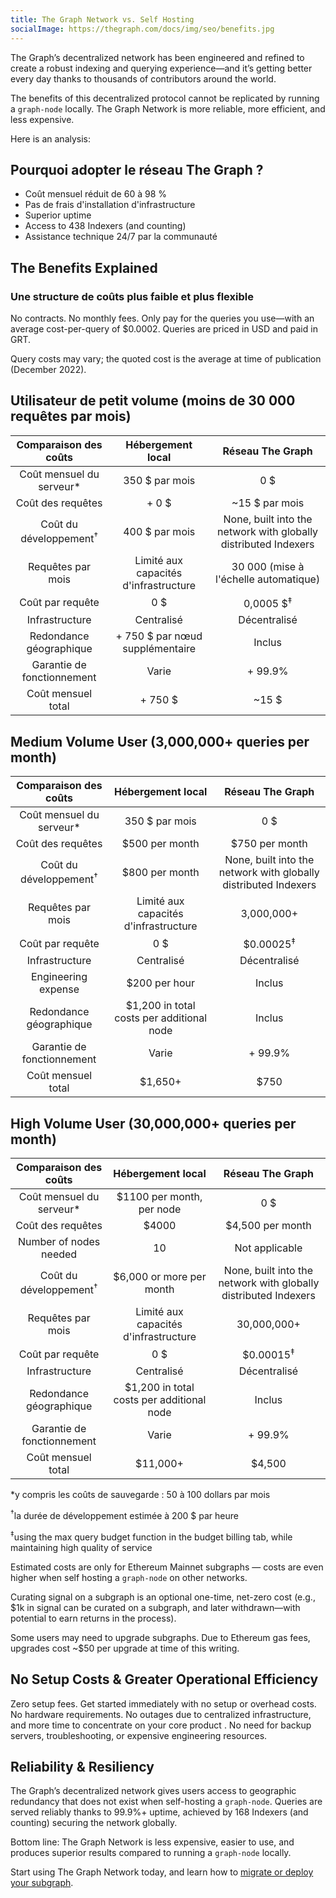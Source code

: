 ```yaml
---
title: The Graph Network vs. Self Hosting
socialImage: https://thegraph.com/docs/img/seo/benefits.jpg
---
```


The Graph’s decentralized network has been engineered and refined to create a robust indexing and querying experience—and it’s getting better every day thanks to thousands of contributors around the world.

The benefits of this decentralized protocol cannot be replicated by running a `graph-node` locally. The Graph Network is more reliable, more efficient, and less expensive.

Here is an analysis:

## Pourquoi adopter le réseau The Graph ?

- Coût mensuel réduit de 60 à 98 %
- Pas de frais d'installation d'infrastructure
- Superior uptime
- Access to 438 Indexers (and counting)
- Assistance technique 24/7 par la communauté

## The Benefits Explained

### Une structure de coûts plus faible et plus flexible

No contracts. No monthly fees. Only pay for the queries you use—with an average cost-per-query of $0.0002. Queries are priced in USD and paid in GRT.

Query costs may vary; the quoted cost is the average at time of publication (December 2022).

## Utilisateur de petit volume (moins de 30 000 requêtes par mois)

|       Comparaison des coûts       |             Hébergement local             |                        Réseau The Graph                         |
|:---------------------------------:|:-----------------------------------------:|:---------------------------------------------------------------:|
|    Coût mensuel du serveur\*    |              350 $ par mois               |                               0 $                               |
|         Coût des requêtes         |                   + 0 $                   |                         ~15 $ par mois                          |
| Coût du développement<sup>†</sup> |              400 $ par mois               | None, built into the network with globally distributed Indexers |
|         Requêtes par mois         |   Limité aux capacités d'infrastructure   |              30 000 (mise à l'échelle automatique)              |
|         Coût par requête          |                    0 $                    |                      0,0005 $<sup>‡</sup>                       |
|          Infrastructure           |                Centralisé                 |                          Décentralisé                           |
|      Redondance géographique      |      + 750 $ par nœud supplémentaire      |                             Inclus                              |
|    Garantie de fonctionnement     |                   Varie                   |                             + 99.9%                             |
|        Coût mensuel total         | <span className="highlight-row" />+ 750 $ |                              ~15 $                              |

## Medium Volume User (3,000,000+ queries per month)

|       Comparaison des coûts       |             Hébergement local              |                        Réseau The Graph                         |
|:---------------------------------:|:------------------------------------------:|:---------------------------------------------------------------:|
|    Coût mensuel du serveur\*    |               350 $ par mois               |                               0 $                               |
|         Coût des requêtes         |               $500 per month               |                         $750 per month                          |
| Coût du développement<sup>†</sup> |               $800 per month               | None, built into the network with globally distributed Indexers |
|         Requêtes par mois         |   Limité aux capacités d'infrastructure    |                           3,000,000+                            |
|         Coût par requête          |                    0 $                     |                      $0.00025<sup>‡</sup>                       |
|          Infrastructure           |                 Centralisé                 |                          Décentralisé                           |
|        Engineering expense        |               $200 per hour                |                             Inclus                              |
|      Redondance géographique      | $1,200 in total costs per additional node  |                             Inclus                              |
|    Garantie de fonctionnement     |                   Varie                    |                             + 99.9%                             |
|        Coût mensuel total         | <span className="highlight-row" /> $1,650+ |                              $750                               |

## High Volume User (30,000,000+ queries per month)

|       Comparaison des coûts       |              Hébergement local              |                        Réseau The Graph                         |
|:---------------------------------:|:-------------------------------------------:|:---------------------------------------------------------------:|
|    Coût mensuel du serveur\*    |          $1100 per month, per node          |                               0 $                               |
|         Coût des requêtes         |                    $4000                    |                        $4,500 per month                         |
|      Number of nodes needed       |                     10                      |                         Not applicable                          |
| Coût du développement<sup>†</sup> |          $6,000 or more per month           | None, built into the network with globally distributed Indexers |
|         Requêtes par mois         |    Limité aux capacités d'infrastructure    |                           30,000,000+                           |
|         Coût par requête          |                     0 $                     |                      $0.00015<sup>‡</sup>                       |
|          Infrastructure           |                 Centralisé                  |                          Décentralisé                           |
|      Redondance géographique      |  $1,200 in total costs per additional node  |                             Inclus                              |
|    Garantie de fonctionnement     |                    Varie                    |                             + 99.9%                             |
|        Coût mensuel total         | <span className="highlight-row" /> $11,000+ |                             $4,500                              |

\*y compris les coûts de sauvegarde : 50 à 100 dollars par mois

<sup>†</sup>la durée de développement estimée à 200 $ par heure

<sup>‡</sup>using the max query budget function in the budget billing tab, while maintaining high quality of service

Estimated costs are only for Ethereum Mainnet subgraphs — costs are even higher when self hosting a `graph-node` on other networks.

Curating signal on a subgraph is an optional one-time, net-zero cost (e.g., $1k in signal can be curated on a subgraph, and later withdrawn—with potential to earn returns in the process).

Some users may need to upgrade subgraphs. Due to Ethereum gas fees, upgrades cost ~$50 per upgrade at time of this writing.

## No Setup Costs & Greater Operational Efficiency

Zero setup fees. Get started immediately with no setup or overhead costs. No hardware requirements. No outages due to centralized infrastructure, and more time to concentrate on your core product . No need for backup servers, troubleshooting, or expensive engineering resources.

## Reliability & Resiliency

The Graph’s decentralized network gives users access to geographic redundancy that does not exist when self-hosting a `graph-node`. Queries are served reliably thanks to 99.9%+ uptime, achieved by 168 Indexers (and counting) securing the network globally.

Bottom line: The Graph Network is less expensive, easier to use, and produces superior results compared to running a `graph-node` locally.

Start using The Graph Network today, and learn how to [migrate or deploy your subgraph](https://thegraph.com/blog/how-to-migrate-ethereum-subgraph).
